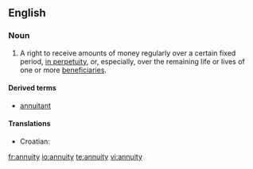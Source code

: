 ==English==
===Noun===
{{en-noun|annuities}}
#A right to receive amounts of money regularly over a certain fixed period, [[in perpetuity]], or, especially, over the remaining life or lives of one or more [[beneficiaries]].

====Derived terms====
*[[annuitant]]

====Translations====
{{trans-top|right to periodic payment}}
*Croatian: {{t-|hr|anuitet|m}}
{{trans-mid}}
{{trans-bottom}}

[[fr:annuity]]
[[io:annuity]]
[[te:annuity]]
[[vi:annuity]]